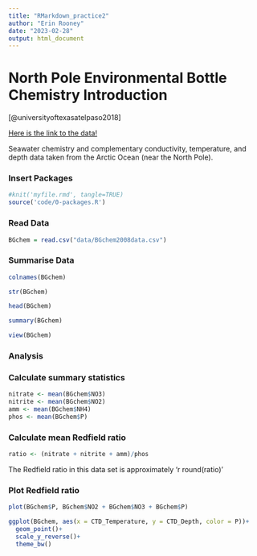 ```yaml
---
title: "RMarkdown_practice2"
author: "Erin Rooney"
date: "2023-02-28"
output: html_document
---
```


# North Pole Environmental Bottle Chemistry Introduction

[@universityoftexasatelpaso2018]

[Here is the link to the data!](https://arcticdata.io/catalog/view/doi:10.18739/A25T3FZ8X "Click here")

Seawater chemistry and complementary conductivity, temperature, and depth data taken from the Arctic Ocean (near the North Pole).

### Insert Packages

```r
#knit('myfile.rmd', tangle=TRUE)
source('code/0-packages.R')
```


### Read Data

```r


BGchem = read.csv("data/BGchem2008data.csv")


```

### Summarise Data

```r
colnames(BGchem)

str(BGchem)

head(BGchem)

summary(BGchem)

view(BGchem)
```


### Analysis

### Calculate summary statistics
```r

nitrate <- mean(BGchem$NO3)
nitrite <- mean(BGchem$NO2)
amm <- mean(BGchem$NH4)
phos <- mean(BGchem$P)

```



### Calculate mean Redfield ratio
```r

ratio <- (nitrate + nitrite + amm)/phos

```

The Redfield ratio in this data set is approximately 'r round(ratio)'

### Plot Redfield ratio

```r

plot(BGchem$P, BGchem$NO2 + BGchem$NO3 + BGchem$P)

```

```r

ggplot(BGchem, aes(x = CTD_Temperature, y = CTD_Depth, color = P))+
  geom_point()+
  scale_y_reverse()+
  theme_bw()

```
